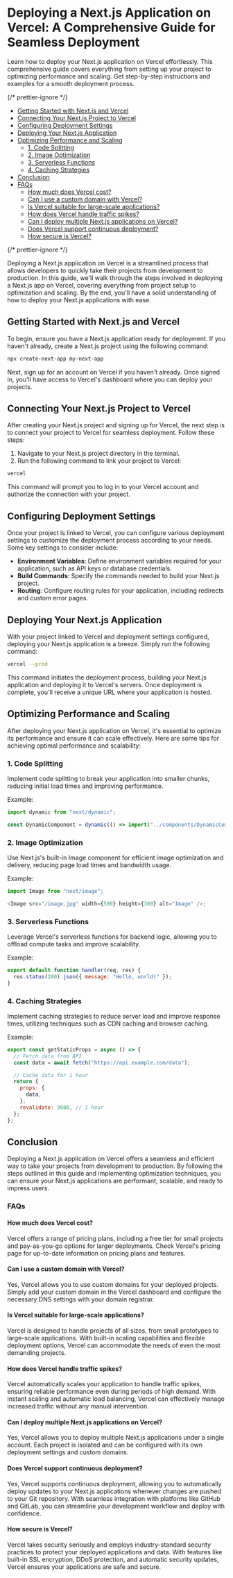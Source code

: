 

# Deploying a Next.js Application on Vercel: A Comprehensive Guide for Seamless Deployment

Learn how to deploy your Next.js application on Vercel effortlessly. This comprehensive guide covers everything from setting up your project to optimizing performance and scaling. Get step-by-step instructions and examples for a smooth deployment process.

{/* prettier-ignore */}
<TOC>
- [Getting Started with Next.js and Vercel](#GettingStartedwithNext.jsandVercel)
- [Connecting Your Next.js Project to Vercel](#ConnectingYourNext.jsProjecttoVercel)
- [Configuring Deployment Settings](#ConfiguringDeploymentSettings)
- [Deploying Your Next.js Application](#DeployingYourNext.jsApplication)
- [Optimizing Performance and Scaling](#OptimizingPerformanceandScaling)
  - [1. Code Splitting](#CodeSplitting)
  - [2. Image Optimization](#ImageOptimization)
  - [3. Serverless Functions](#ServerlessFunctions)
  - [4. Caching Strategies](#CachingStrategies)
- [Conclusion](#Conclusion)
- [FAQs](#FAQs)
    - [How much does Vercel cost?](#HowmuchdoesVercelcost)
    - [Can I use a custom domain with Vercel?](#CanIuseacustomdomainwithVercel)
    - [Is Vercel suitable for large-scale applications?](#IsVercelsuitableforlarge-scaleapplications)
    - [How does Vercel handle traffic spikes?](#HowdoesVercelhandletrafficspikes)
    - [Can I deploy multiple Next.js applications on Vercel?](#CanIdeploymultipleNext.jsapplicationsonVercel)
    - [Does Vercel support continuous deployment?](#DoesVercelsupportcontinuousdeployment)
    - [How secure is Vercel?](#HowsecureisVercel)
</TOC>
{/* prettier-ignore */}

Deploying a Next.js application on Vercel is a streamlined process that allows developers to quickly take their projects from development to production. In this guide, we'll walk through the steps involved in deploying a Next.js app on Vercel, covering everything from project setup to optimization and scaling. By the end, you'll have a solid understanding of how to deploy your Next.js applications with ease.

## <a name='GettingStartedwithNext.jsandVercel'></a>Getting Started with Next.js and Vercel

To begin, ensure you have a Next.js application ready for deployment. If you haven't already, create a Next.js project using the following command:

```bash
npx create-next-app my-next-app
```

Next, sign up for an account on Vercel if you haven't already. Once signed in, you'll have access to Vercel's dashboard where you can deploy your projects.

## <a name='ConnectingYourNext.jsProjecttoVercel'></a>Connecting Your Next.js Project to Vercel

After creating your Next.js project and signing up for Vercel, the next step is to connect your project to Vercel for seamless deployment. Follow these steps:

1. Navigate to your Next.js project directory in the terminal.
2. Run the following command to link your project to Vercel:

```bash
vercel
```

This command will prompt you to log in to your Vercel account and authorize the connection with your project.

## <a name='ConfiguringDeploymentSettings'></a>Configuring Deployment Settings

Once your project is linked to Vercel, you can configure various deployment settings to customize the deployment process according to your needs. Some key settings to consider include:

- **Environment Variables**: Define environment variables required for your application, such as API keys or database credentials.
- **Build Commands**: Specify the commands needed to build your Next.js project.
- **Routing**: Configure routing rules for your application, including redirects and custom error pages.

## <a name='DeployingYourNext.jsApplication'></a>Deploying Your Next.js Application

With your project linked to Vercel and deployment settings configured, deploying your Next.js application is a breeze. Simply run the following command:

```bash
vercel --prod
```

This command initiates the deployment process, building your Next.js application and deploying it to Vercel's servers. Once deployment is complete, you'll receive a unique URL where your application is hosted.

## <a name='OptimizingPerformanceandScaling'></a>Optimizing Performance and Scaling

After deploying your Next.js application on Vercel, it's essential to optimize its performance and ensure it can scale effectively. Here are some tips for achieving optimal performance and scalability:

### <a name='CodeSplitting'></a>1. Code Splitting

Implement code splitting to break your application into smaller chunks, reducing initial load times and improving performance.

Example:

```javascript
import dynamic from "next/dynamic";

const DynamicComponent = dynamic(() => import("../components/DynamicComponent"));
```

### <a name='ImageOptimization'></a>2. Image Optimization

Use Next.js's built-in Image component for efficient image optimization and delivery, reducing page load times and bandwidth usage.

Example:

```javascript
import Image from "next/image";

<Image src="/image.jpg" width={500} height={300} alt="Image" />;
```

### <a name='ServerlessFunctions'></a>3. Serverless Functions

Leverage Vercel's serverless functions for backend logic, allowing you to offload compute tasks and improve scalability.

Example:

```javascript
export default function handler(req, res) {
  res.status(200).json({ message: "Hello, world!" });
}
```

### <a name='CachingStrategies'></a>4. Caching Strategies

Implement caching strategies to reduce server load and improve response times, utilizing techniques such as CDN caching and browser caching.

Example:

```javascript
export const getStaticProps = async () => {
  // Fetch data from API
  const data = await fetch("https://api.example.com/data");

  // Cache data for 1 hour
  return {
    props: {
      data,
    },
    revalidate: 3600, // 1 hour
  };
};
```

## <a name='Conclusion'></a>Conclusion

Deploying a Next.js application on Vercel offers a seamless and efficient way to take your projects from development to production. By following the steps outlined in this guide and implementing optimization techniques, you can ensure your Next.js applications are performant, scalable, and ready to impress users.

### <a name='FAQs'></a>FAQs

#### <a name='HowmuchdoesVercelcost'></a>How much does Vercel cost?

Vercel offers a range of pricing plans, including a free tier for small projects and pay-as-you-go options for larger deployments. Check Vercel's pricing page for up-to-date information on pricing plans and features.

#### <a name='CanIuseacustomdomainwithVercel'></a>Can I use a custom domain with Vercel?

Yes, Vercel allows you to use custom domains for your deployed projects. Simply add your custom domain in the Vercel dashboard and configure the necessary DNS settings with your domain registrar.

#### <a name='IsVercelsuitableforlarge-scaleapplications'></a>Is Vercel suitable for large-scale applications?

Vercel is designed to handle projects of all sizes, from small prototypes to large-scale applications. With built-in scaling capabilities and flexible deployment options, Vercel can accommodate the needs of even the most demanding projects.

#### <a name='HowdoesVercelhandletrafficspikes'></a>How does Vercel handle traffic spikes?

Vercel automatically scales your application to handle traffic spikes, ensuring reliable performance even during periods of high demand. With instant scaling and automatic load balancing, Vercel can effectively manage increased traffic without any manual intervention.

#### <a name='CanIdeploymultipleNext.jsapplicationsonVercel'></a>Can I deploy multiple Next.js applications on Vercel?

Yes, Vercel allows you to deploy multiple Next.js applications under a single account. Each project is isolated and can be configured with its own deployment settings and custom domains.

#### <a name='DoesVercelsupportcontinuousdeployment'></a>Does Vercel support continuous deployment?

Yes, Vercel supports continuous deployment, allowing you to automatically deploy updates to your Next.js applications whenever changes are pushed to your Git repository. With seamless integration with platforms like GitHub and GitLab, you can streamline your development workflow and deploy with confidence.

#### <a name='HowsecureisVercel'></a>How secure is Vercel?

Vercel takes security seriously and employs industry-standard security practices to protect your deployed applications and data. With features like built-in SSL encryption, DDoS protection, and automatic security updates, Vercel ensures your applications are safe and secure.
